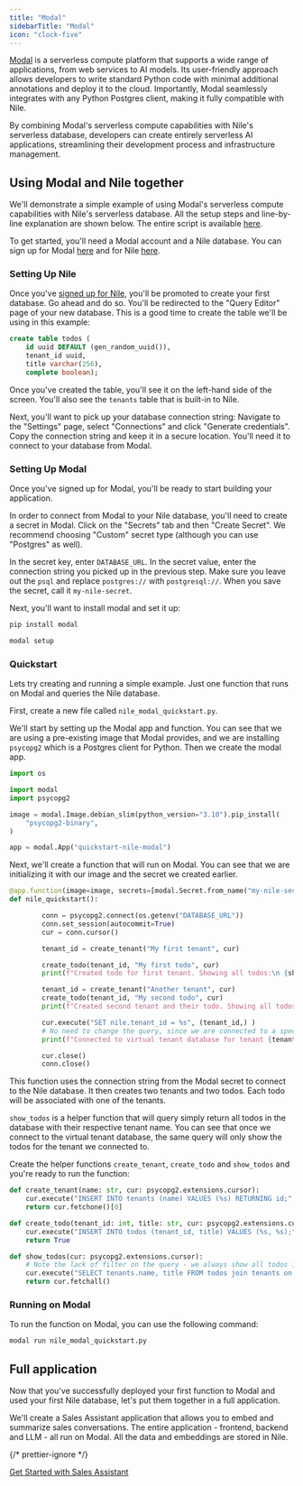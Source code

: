 ```yaml
---
title: "Modal"
sidebarTitle: "Modal"
icon: "clock-five"
---
```


[Modal](https://modal.com) is a serverless compute platform that supports a wide range of applications, from web services to AI models.
Its user-friendly approach allows developers to write standard Python code with minimal additional annotations and deploy it to the cloud.
Importantly, Modal seamlessly integrates with any Python Postgres client, making it fully compatible with Nile.

By combining Modal's serverless compute capabilities with Nile's serverless database, developers can create entirely serverless AI applications, streamlining their development process and infrastructure management.

## Using Modal and Nile together

We'll demonstrate a simple example of using Modal's serverless compute capabilities with Nile's serverless database. All the setup steps and line-by-line explanation are shown below.
The entire script is available [here](https://github.com/niledatabase/niledatabase/blob/main/examples/integrations/code_snippets/nile_modal_quickstart.py).

To get started, you'll need a Modal account and a Nile database. You can sign up for Modal [here](https://modal.com/signup) and for Nile [here](https://console.thenile.dev).

### Setting Up Nile

Once you've [signed up for Nile](https://console.thenile.dev), you'll be promoted to create your first database. Go ahead and do so. You'll be redirected to the "Query Editor" page
of your new database. This is a good time to create the table we'll be using in this example:

```sql
create table todos (
    id uuid DEFAULT (gen_random_uuid()),
    tenant_id uuid,
    title varchar(256),
    complete boolean);
```

Once you've created the table, you'll see it on the left-hand side of the screen. You'll also see the `tenants` table that is built-in to Nile.

Next, you'll want to pick up your database connection string: Navigate to the "Settings" page, select "Connections" and click "Generate credentials".
Copy the connection string and keep it in a secure location. You'll need it to connect to your database from Modal.

### Setting Up Modal

Once you've signed up for Modal, you'll be ready to start building your application.

In order to connect from Modal to your Nile database, you'll need to create a secret in Modal.
Click on the "Secrets" tab and then "Create Secret". We recommend choosing "Custom" secret type (although you can use "Postgres" as well).

In the secret key, enter `DATABASE_URL`. In the secret value, enter the connection string you picked up in the previous step.
Make sure you leave out the `psql` and replace `postgres://` with `postgresql://`. When you save the secret, call it `my-nile-secret`.

Next, you'll want to install modal and set it up:

```bash
pip install modal

modal setup
```

### Quickstart

Lets try creating and running a simple example. Just one function that runs on Modal and queries the Nile database.

First, create a new file called `nile_modal_quickstart.py`.

We'll start by setting up the Modal app and function. You can see that we are using a pre-existing image that Modal provides,
and we are installing `psycopg2` which is a Postgres client for Python. Then we create the modal app.

```python
import os

import modal
import psycopg2

image = modal.Image.debian_slim(python_version="3.10").pip_install(
    "psycopg2-binary",
)

app = modal.App("quickstart-nile-modal")
```

Next, we'll create a function that will run on Modal. You can see that we are initializing it with our image and the secret we created earlier.

```python
@app.function(image=image, secrets=[modal.Secret.from_name("my-nile-secret")])
def nile_quickstart():

        conn = psycopg2.connect(os.getenv("DATABASE_URL"))
        conn.set_session(autocommit=True)
        cur = conn.cursor()

        tenant_id = create_tenant("My first tenant", cur)

        create_todo(tenant_id, "My first todo", cur)
        print(f"Created todo for first tenant. Showing all todos:\n {show_todos(cur)}\n\n")

        tenant_id = create_tenant("Another tenant", cur)
        create_todo(tenant_id, "My second todo", cur)
        print(f"Created second tenant and their todo. Showing all todos:\n {show_todos(cur)}\n\n")

        cur.execute("SET nile.tenant_id = %s", (tenant_id,) )
        # No need to change the query, since we are connected to a specific virtual tenant database
        print(f"Connected to virtual tenant database for tenant {tenant_id}. Showing all todos:\n {show_todos(cur)}\n")

        cur.close()
        conn.close()
```

This function uses the connection string from the Modal secret to connect to the Nile database.
It then creates two tenants and two todos. Each todo will be associated with one of the tenants.

`show_todos` is a helper function that will query simply return all todos in the database with their respective tenant name.
You can see that once we connect to the virtual tenant database, the same query will only show the todos for the tenant we connected to.

Create the helper functions `create_tenant`, `create_todo` and `show_todos` and you're ready to run the function:

```python
def create_tenant(name: str, cur: psycopg2.extensions.cursor):
    cur.execute("INSERT INTO tenants (name) VALUES (%s) RETURNING id;", (name,))
    return cur.fetchone()[0]

def create_todo(tenant_id: int, title: str, cur: psycopg2.extensions.cursor):
    cur.execute("INSERT INTO todos (tenant_id, title) VALUES (%s, %s);", (tenant_id, title))
    return True

def show_todos(cur: psycopg2.extensions.cursor):
    # Note the lack of filter on the query - we always show all todos in the database
    cur.execute("SELECT tenants.name, title FROM todos join tenants on tenants.id = todos.tenant_id;")
    return cur.fetchall()
```

### Running on Modal

To run the function on Modal, you can use the following command:

```bash
modal run nile_modal_quickstart.py
```

## Full application

Now that you've successfully deployed your first function to Modal and used your first Nile database, let's put them together in a full application.

We'll create a Sales Assistant application that allows you to embed and summarize sales conversations.
The entire application - frontend, backend and LLM - all run on Modal. All the data and embeddings are stored in Nile.

{/* prettier-ignore */}
<a href="../getting-started/examples/sales_insight" className="no-underline py-3 px-4 rounded-[7px] text-transparent gradientButton subpixel-antialiased overflow-hidden whitespace-nowrap !p-[1px]"><div className="text-black text-base px-5 py-2.5 rounded-md">Get Started with Sales Assistant</div></a>
